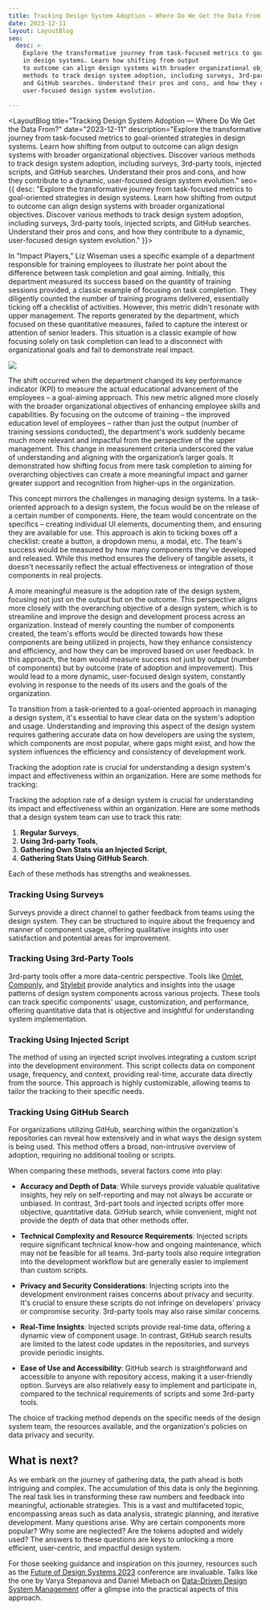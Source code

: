 ```yaml
---
title: Tracking Design System Adoption — Where Do We Get the Data From?
date: 2023-12-11
layout: LayoutBlog
seo:
  desc: >
    Explore the transformative journey from task-focused metrics to goal-oriented strategies
    in design systems. Learn how shifting from output
    to outcome can align design systems with broader organizational objectives. Discover various
    methods to track design system adoption, including surveys, 3rd-party tools, injected scripts,
    and GitHub searches. Understand their pros and cons, and how they contribute to a dynamic,
    user-focused design system evolution.
  
---
```



<LayoutBlog 
  title="Tracking Design System Adoption — Where Do We Get the Data From?"
  date="2023-12-11"
  description="Explore the transformative journey from task-focused metrics to goal-oriented strategies in design systems. Learn how shifting from output to outcome can align design systems with broader organizational objectives. Discover various methods to track design system adoption, including surveys, 3rd-party tools, injected scripts, and GitHub searches. Understand their pros and cons, and how they contribute to a dynamic, user-focused design system evolution."
  seo={{
    desc: "Explore the transformative journey from task-focused metrics to goal-oriented strategies in design systems. Learn how shifting from output to outcome can align design systems with broader organizational objectives. Discover various methods to track design system adoption, including surveys, 3rd-party tools, injected scripts, and GitHub searches. Understand their pros and cons, and how they contribute to a dynamic, user-focused design system evolution."
  }}>

In "Impact Players," Liz Wiseman uses a specific example of a department responsible for training employees to
illustrate her point about the difference between task completion and goal aiming. Initially, this department
measured its success based on the quantity of training sessions provided, a classic example of focusing on
task completion. They diligently counted the number of training programs delivered, essentially ticking off
a checklist of activities. However, this metric didn't resonate with upper management. The reports generated
by the department, which focused on these quantitative measures, failed to capture the interest or attention of
senior leaders. This situation is a classic example of how focusing solely on task completion can lead to a
disconnect with organizational goals and fail to demonstrate real impact.

![](./thumb.png)

The shift occurred when the department changed its key performance indicator (KPI) to measure the actual
educational advancement of the employees – a goal-aiming approach. This new metric aligned more closely with
the broader organizational objectives of enhancing employee skills and capabilities. By focusing on the outcome
of training – the improved education level of employees – rather than just the output (number of training
sessions conducted), the department's work suddenly became much more relevant and impactful from the
perspective of the upper management. This change in measurement criteria underscored the value of understanding
and aligning with the organization’s larger goals. It demonstrated how shifting focus from mere task completion
to aiming for overarching objectives can create a more meaningful impact and garner greater support and
recognition from higher-ups in the organization.

This concept mirrors the challenges in managing design systems.
In a task-oriented approach to a design system, the focus would be on the release of a certain number of
components. Here, the team would concentrate on the specifics – creating individual UI elements, documenting
them, and ensuring they are available for use. This approach is akin to ticking boxes off a checklist: create
a button, a dropdown menu, a modal, etc. The team's success would be measured by how many components they've
developed and released. While this method ensures the delivery of tangible assets, it doesn't necessarily
reflect the actual effectiveness or integration of those components in real projects.

A more meaningful measure is the adoption rate of the design system, focusing not just on the output but on
the outcome.
This perspective aligns more closely with the overarching objective of a design system, which is to streamline
and improve the design and development process across an organization. Instead of merely counting the number of
components created, the team's efforts would be directed towards how these components are being utilized in
projects, how they enhance consistency and efficiency, and how they can be improved based on user feedback. In
this approach, the team would measure success not just by output (number of components) but by outcome (rate of
adoption and improvement). This would lead to a more dynamic, user-focused design system, constantly evolving
in response to the needs of its users and the goals of the organization.

To transition from a task-oriented to a goal-oriented approach in managing a design system,
it's essential to have clear data on the system's adoption and usage. Understanding and improving this
aspect of the design system requires gathering accurate data on how developers are using the system,
which components are most popular, where gaps might exist, and how the system influences the efficiency
and consistency of development work.

Tracking the adoption rate is crucial for understanding a design system's impact and effectiveness
within an organization. Here are some methods for tracking:

Tracking the adoption rate of a design system is crucial for understanding its impact and effectiveness within an organization. Here are some methods that a design system team can use to track this rate:

1. **Regular Surveys**,
2. **Using 3rd-party Tools**,
3. **Gathering Own Stats via an Injected Script**,
4. **Gathering Stats Using GitHub Search**.

Each of these methods has strengths and weaknesses.

### Tracking Using Surveys

Surveys provide a direct channel to gather feedback from teams using the design system.
They can be structured to inquire about the frequency and manner of component usage, offering qualitative
insights into user satisfaction and potential areas for improvement. 

### Tracking Using 3rd-Party Tools

3rd-party tools offer a more data-centric perspective. Tools like [Omlet](https://omlet.dev/),
[Componly](https://componly.co/), and [Stylebit](https://stylebit.io/adoption) provide analytics and
insights into the usage patterns of design system components across various projects. These tools can
track specific components' usage, customization, and performance, offering quantitative data that is
objective and insightful for understanding system implementation.

### Tracking Using Injected Script

The method of using an injected script involves integrating a custom script into the development environment.
This script collects data on component usage, frequency, and context, providing real-time, accurate data
directly from the source. This approach is highly customizable, allowing teams to tailor the tracking to
their specific needs.

### Tracking Using GitHub Search

For organizations utilizing GitHub, searching within the organization's repositories can reveal how
extensively and in what ways the design system is being used. This method offers a broad, non-intrusive
overview of adoption, requiring no additional tooling or scripts.

When comparing these methods, several factors come into play:

- **Accuracy and Depth of Data**: While surveys provide valuable qualitative insights, 
hey rely on self-reporting and may not always be accurate or unbiased. In contrast, 3rd-part
 tools and injected scripts offer more objective, quantitative data. GitHub search, while convenient,
 might not provide the depth of data that other methods offer.

- **Technical Complexity and Resource Requirements**: Injected scripts require significant technical
know-how and ongoing maintenance, which may not be feasible for all teams. 3rd-party tools also require
integration into the development workflow but are generally easier to implement than custom scripts.

- **Privacy and Security Considerations**: Injecting scripts into the development environment raises concerns
about privacy and security. It's crucial to ensure these scripts do not infringe on developers' privacy or
compromise security. 3rd-party tools may also raise similar concerns.

- **Real-Time Insights**: Injected scripts provide real-time data, offering a dynamic view of component
usage. In contrast, GitHub search results are limited to the latest code updates in the repositories,
and surveys provide periodic insights.

- **Ease of Use and Accessibility**: GitHub search is straightforward and accessible to anyone with
repository access, making it a user-friendly option. Surveys are also relatively easy to implement and
participate in, compared to the technical requirements of scripts and some 3rd-party tools.

The choice of tracking method depends on the specific needs of the design system team, the resources available,
and the organization's policies on data privacy and security.


## What is next?

As we embark on the journey of gathering data, the path ahead is both intriguing and complex. The accumulation of
this data is only the beginning. The real task lies in transforming these raw numbers and feedback into meaningful,
actionable strategies.
This is a vast and multifaceted topic,
encompassing areas such as data analysis, strategic planning, and iterative development.
Many questions arise. Why are certain components more popular? Why some are neglected?
Are the tokens adopted and widely used?
The answers to these questions are keys to unlocking a more efficient, user-centric, and impactful design system.

For those seeking guidance and inspiration on this journey, resources such as the
[Future of Design Systems 2023](https://intodesignsystems.gumroad.com/l/thefutureofdesignsystems) conference are
invaluable. Talks like the one by Varya Stepanova and Daniel Miebach on
[Data-Driven Design System Management](https://app.pitch.com/app/public/player/3899f1a0-cd01-45b5-baab-51cc83fab3e7)
offer a glimpse into the practical aspects of this approach.

</LayoutBlog>